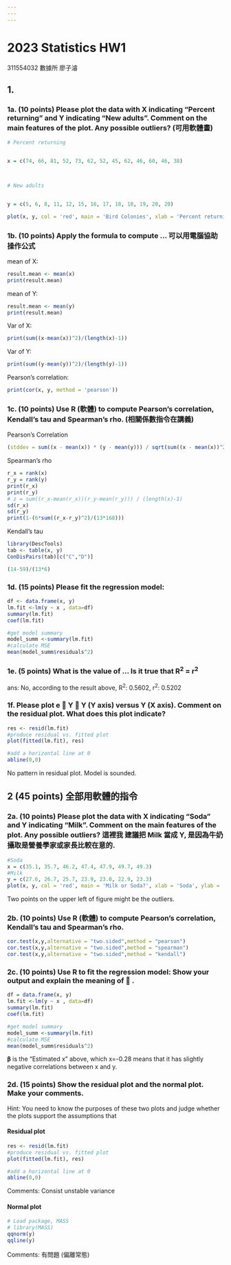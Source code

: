 ```yaml
---
---
---
```


# 2023 Statistics HW1

311554032 數據所 廖子濬

## 1.

### 1a. **(10 points) Please plot the data with X indicating "Percent returning" and Y indicating "New adults". Comment on the main features of the plot. Any possible outliers? (可用軟體畫)**

```r
# Percent returning


x = c(74, 66, 81, 52, 73, 62, 52, 45, 62, 46, 60, 46, 38)



# New adults


y = c(5, 6, 8, 11, 12, 15, 16, 17, 18, 18, 19, 20, 20)

plot(x, y, col = 'red', main = 'Bird Colonies', xlab = 'Percent returning', ylab = 'New adults')
```

### 1b. **(10 points) Apply the formula to compute \... 可以用電腦協助操作公式**

mean of X:

```r
result.mean <- mean(x)
print(result.mean)
```

mean of Y:

```r
result.mean <- mean(y)
print(result.mean)
```

Var of X:

```r
print(sum((x-mean(x))^2)/(length(x)-1))
```

Var of Y:

```r
print(sum((y-mean(y))^2)/(length(y)-1))
```

Pearson's correlation:

```r
print(cor(x, y, method = 'pearson'))
```

### 1c. **(10 points) Use R (軟體) to compute Pearson's correlation, Kendall's tau and Spearman's rho. (相關係數指令在講義)**

Pearson's Correlation

```r
(stddev = sum((x - mean(x)) * (y - mean(y))) / sqrt(sum((x - mean(x))^2) * sum((y - mean(y))^2)))
```

Spearman's rho

```r
r_x = rank(x)
r_y = rank(y)
print(r_x)
print(r_y)
# z = sum((r_x-mean(r_x))(r_y-mean(r_y))) / (length(x)-1)
sd(r_x)
sd(r_y)
print(1-(6*sum((r_x-r_y)^2)/(13*168)))
```

Kendall's tau

```r
library(DescTools)
tab <- table(x, y)
ConDisPairs(tab)[c("C","D")]
```

```r
(14-59)/(13*6)
```

### **1d. (15 points) Please fit the regression model:**

```r
df <- data.frame(x, y)
lm.fit <-lm(y ~ x , data=df)
summary(lm.fit)
coef(lm.fit)

#get model summary
model_summ <-summary(lm.fit)
#calculate MSE
mean(model_summ$residuals^2)
```

### 1e. (5 points) What is the value of ... Is it true that R^2^ = r^2^

ans: No, according to the result above, R^2^: 0.5602, r^2^: 0.5202

### 1f. Please plot e  Y  Y (Y axis) versus Y (X axis). Comment on the residual plot. What does this plot indicate?

```r
res <- resid(lm.fit)
#produce residual vs. fitted plot
plot(fitted(lm.fit), res)

#add a horizontal line at 0 
abline(0,0)
```

No pattern in residual plot. Model is sounded.

## 2 (45 points) 全部用軟體的指令

### 2a. (10 points) Please plot the data with X indicating "Soda" and Y indicating "Milk". Comment on the main features of the plot. Any possible outliers? 這裡我 建議把 Milk 當成 Y, 是因為牛奶攝取是營養學家或家長比較在意的.

```r
#Soda
x = c(35.1, 35.7, 46.2, 47.4, 47.9, 49.7, 49.3)
#Milk
y = c(27.6, 26.7, 25.7, 23.9, 23.0, 22.9, 23.3)
plot(x, y, col = 'red', main = 'Milk or Soda?', xlab = 'Soda', ylab = 'Milk')
```

Two points on the upper left of figure might be the outliers.

### 2b. (10 points) Use R (軟體) to compute Pearson's correlation, Kendall's tau and Spearman's rho.

```r
cor.test(x,y,alternative = "two.sided",method = "pearson")
cor.test(x,y,alternative = "two.sided",method = "spearman")
cor.test(x,y,alternative = "two.sided",method = "kendall")
```

### 2c. (10 points) Use R to fit the regression model: Show your output and explain the meaning of  .

```r
df = data.frame(x, y)
lm.fit <-lm(y ~ x , data=df)
summary(lm.fit)
coef(lm.fit)

#get model summary
model_summ <-summary(lm.fit)
#calculate MSE
mean(model_summ$residuals^2)
```

𝛃 is the "Estimated x" above, which x=-0.28 means that it has slightly negative correlations between x and y.

### 2d. (15 points) Show the residual plot and the normal plot. Make your comments.

Hint: You need to know the purposes of these two plots and judge whether the plots support the assumptions that

#### Residual plot

```r
res <- resid(lm.fit)
#produce residual vs. fitted plot
plot(fitted(lm.fit), res)

#add a horizontal line at 0 
abline(0,0)
```

Comments: Consist unstable variance

#### Normal plot

```r
# Load package, MASS
# library(MASS)
qqnorm(y)
qqline(y)
```

Comments: 有問題 (偏離常態)
